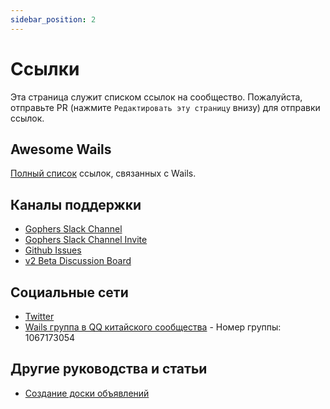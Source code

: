 ```yaml
---
sidebar_position: 2
---
```


# Ссылки

Эта страница служит списком ссылок на сообщество. Пожалуйста, отправьте PR (нажмите `Редактировать эту страницу` внизу) для отправки ссылок.

## Awesome Wails

[Полный список](https://github.com/wailsapp/awesome-wails) ссылок, связанных с Wails.

## Каналы поддержки

- [Gophers Slack Channel](https://gophers.slack.com/messages/CJ4P9F7MZ/)
- [Gophers Slack Channel Invite](https://invite.slack.golangbridge.org/)
- [Github Issues](https://github.com/wailsapp/zappie/issues)
- [v2 Beta Discussion Board](https://github.com/wailsapp/zappie/discussions/828)

## Социальные сети

- [Twitter](https://twitter.com/wailsapp)
- [Wails группа в QQ китайского сообщества](https://qm.qq.com/cgi-bin/qm/qr?k=PmIURne5hFGNd7QWzW5qd6FV-INEjNJv&jump_from=webapi) - Номер группы: 1067173054

## Другие руководства и статьи
- [Создание доски объявлений](https://blog.customct.com/building-bulletin-board)
